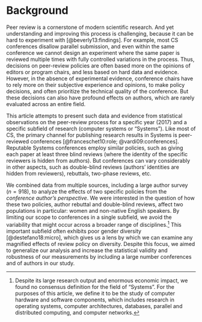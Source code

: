 # Background {-}

Peer review is a cornerstone of modern scientific research. And yet understanding and improving this process is challenging, because it can be hard to experiment with [@beverly13:findings].
For example, most CS conferences disallow parallel submission, and even within the same conference we cannot design an experiment where the same paper is reviewed multiple times with fully controlled variations in the process. Thus, decisions on peer-review policies are often based more on the opinions of editors or program chairs, and less based on hard data and evidence.
However, in the absence of experimental evidence, conference chairs have to rely more on their subjective experience and opinions, to make policy decisions, and often prioritize the technical quality of the conference. But these decisions can also have profound effects on authors, which are rarely evaluated across an entire field.

This article attempts to present such data and evidence from statistical observations on the peer-review process for a specific year (2017) and a specific subfield of research (computer systems or "Systems"). Like most of CS, the primary channel for publishing research results in Systems is peer-reviewed conferences [@franceschet10:role; @vardi09:conferences]. Reputable Systems conferences employ similar policies, such as giving each paper at least three blind reviews (where the identity of the specific reviewers is hidden from authors). But conferences can vary considerably in other aspects, such as double-blind reviews (authors' identities are hidden from reviewers), rebuttals, two-phase reviews, etc.

We combined data from multiple sources, including a large author survey ($n=918$), to analyze the effects of two specific policies from the _conference author's perspective_. We were interested in the question of how these two policies, author rebuttal and double-blind reviews, affect two populations in particular: women and non-native English speakers. By limiting our scope to conferences in a single subfield, we avoid the variability that might occur across a broader range of disciplines.^[Despite its large research output and enormous economic impact, we found no consensus definition for the field of "Systems". For the purposes of this article, we define it to be the study of computer hardware and software components, which includes research in operating systems, computer architectures, databases, parallel and distributed computing, and computer networks.]  This important subfield often exhibits poor gender diversity [@destefano18:micro], which gives us a lens by which we can examine any magnified effects of review policy on diversity. Despite this focus, we aimed to generalize our analysis and increase the statistical validity and robustness of our measurements by including a large number conferences and of authors in our study.

